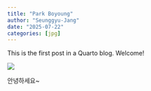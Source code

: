 ```yaml
---
title: "Park Boyoung"
author: "Seunggyu-Jang"
date: "2025-07-22"
categories: [jpg]
---
```


This is the first post in a Quarto blog. Welcome!

![](%EB%8B%A4%EC%9A%B4%EB%A1%9C%EB%93%9C.jpg)

안녕하세요~
